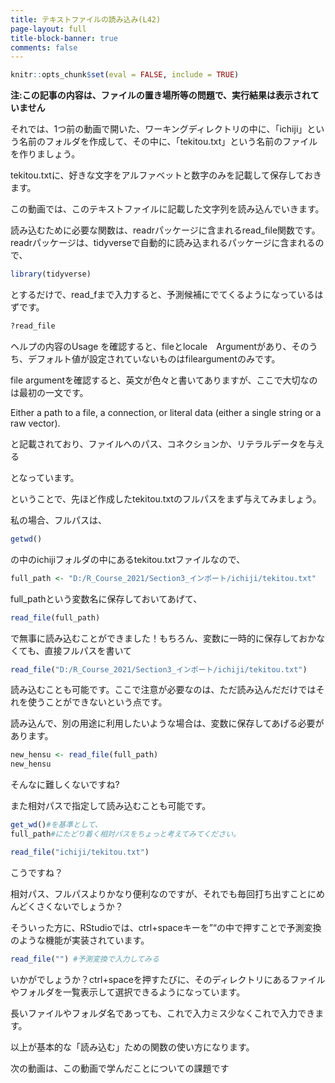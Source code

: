 ```yaml
---
title: テキストファイルの読み込み(L42)
page-layout: full
title-block-banner: true
comments: false
---
```


```r
knitr::opts_chunk$set(eval = FALSE, include = TRUE)
```

**注:この記事の内容は、ファイルの置き場所等の問題で、実行結果は表示されていません**

それでは、1つ前の動画で開いた、ワーキングディレクトリの中に、「ichiji」という名前のフォルダを作成して、その中に、「tekitou.txt」という名前のファイルを作りましょう。

tekitou.txtに、好きな文字をアルファベットと数字のみを記載して保存しておきます。
 
この動画では、このテキストファイルに記載した文字列を読み込んでいきます。

読み込むために必要な関数は、readrパッケージに含まれるread_file関数です。readrパッケージは、tidyverseで自動的に読み込まれるパッケージに含まれるので、

```r
library(tidyverse)
```

とするだけで、read_fまで入力すると、予測候補にでてくるようになっているはずです。

```r
?read_file
```

ヘルプの内容のUsage を確認すると、fileとlocale　Argumentがあり、そのうち、デフォルト値が設定されていないものはfileargumentのみです。

file argumentを確認すると、英文が色々と書いてありますが、ここで大切なのは最初の一文です。

Either a path to a file, a connection, or literal data (either a single string or a raw vector).

と記載されており、ファイルへのパス、コネクションか、リテラルデータを与える
 
となっています。
 
ということで、先ほど作成したtekitou.txtのフルパスをまず与えてみましょう。
 
私の場合、フルパスは、

```r
getwd()
```

の中のichijiフォルダの中にあるtekitou.txtファイルなので、

```r
full_path <- "D:/R_Course_2021/Section3_インポート/ichiji/tekitou.txt"
```

full_pathという変数名に保存しておいてあげて、

```r
read_file(full_path)
```

で無事に読み込むことができました！もちろん、変数に一時的に保存しておかなくても、直接フルパスを書いて

```r
read_file("D:/R_Course_2021/Section3_インポート/ichiji/tekitou.txt")
```

読み込むことも可能です。ここで注意が必要なのは、ただ読み込んだだけではそれを使うことができないという点です。

読み込んで、別の用途に利用したいような場合は、変数に保存してあげる必要があります。

```r
new_hensu <- read_file(full_path)
new_hensu
```

そんなに難しくないですね?


また相対パスで指定して読み込むことも可能です。

```r
get_wd()#を基準として、
full_path#にたどり着く相対パスをちょっと考えてみてください。

read_file("ichiji/tekitou.txt")
```

こうですね？

相対パス、フルパスよりかなり便利なのですが、それでも毎回打ち出すことにめんどくさくないでしょうか？

そういった方に、RStudioでは、ctrl+spaceキーを""の中で押すことで予測変換のような機能が実装されています。

```r
read_file("") #予測変換で入力してみる
```

いかがでしょうか？ctrl+spaceを押すたびに、そのディレクトリにあるファイルやフォルダを一覧表示して選択できるようになっています。

長いファイルやフォルダ名であっても、これで入力ミス少なくこれで入力できます。

以上が基本的な「読み込む」ための関数の使い方になります。

次の動画は、この動画で学んだことについての課題です
